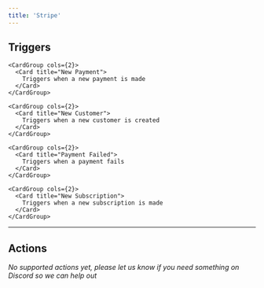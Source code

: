 ```yaml
---
title: 'Stripe'
---
```


## Triggers


    <CardGroup cols={2}>
      <Card title="New Payment">
        Triggers when a new payment is made
      </Card>
    </CardGroup>
  
    <CardGroup cols={2}>
      <Card title="New Customer">
        Triggers when a new customer is created
      </Card>
    </CardGroup>
  
    <CardGroup cols={2}>
      <Card title="Payment Failed">
        Triggers when a payment fails
      </Card>
    </CardGroup>
  
    <CardGroup cols={2}>
      <Card title="New Subscription">
        Triggers when a new subscription is made
      </Card>
    </CardGroup>
  

---

## Actions

*No supported actions yet, please let us know if you need something on Discord so we can help out* 

